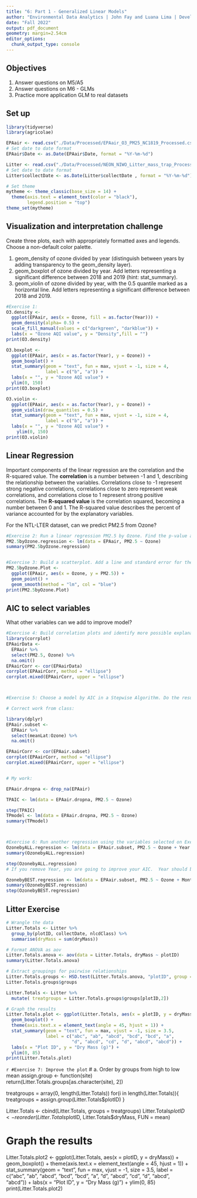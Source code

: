 ```yaml
---
title: "6: Part 1 - Generalized Linear Models"
author: "Environmental Data Analytics | John Fay and Luana Lima | Developed by Kateri Salk"
date: "Fall 2022"
output: pdf_document
geometry: margin=2.54cm
editor_options: 
  chunk_output_type: console
---
```


## Objectives
1. Answer questions on M5/A5
2. Answer questions on M6 - GLMs
3. Practice more application GLM to real datasets


## Set up
```r
library(tidyverse)
library(agricolae)   

EPAair <- read.csv("./Data/Processed/EPAair_O3_PM25_NC1819_Processed.csv", stringsAsFactors = TRUE)
# Set date to date format
EPAair$Date <- as.Date(EPAair$Date, format = "%Y-%m-%d")

Litter <- read.csv("./Data/Processed/NEON_NIWO_Litter_mass_trap_Processed.csv", stringsAsFactors = TRUE)
# Set date to date format
Litter$collectDate <- as.Date(Litter$collectDate , format = "%Y-%m-%d")

# Set theme
mytheme <- theme_classic(base_size = 14) +
  theme(axis.text = element_text(color = "black"), 
        legend.position = "top")
theme_set(mytheme)
```



## Visualization and interpretation challenge

Create three plots, each with appropriately formatted axes and legends. Choose a non-default color palette.

1. geom_density of ozone divided by year (distinguish between years by adding transparency to the geom_density layer).
2. geom_boxplot of ozone divided by year. Add letters representing a significant difference between 2018 and 2019 (hint: stat_summary). 
3. geom_violin of ozone divided by year, with the 0.5 quantile marked as a horizontal line. Add letters representing a significant difference between 2018 and 2019. 

```r
#Exercise 1:
O3.density <-
  ggplot(EPAair, aes(x = Ozone, fill = as.factor(Year))) +
  geom_density(alpha= 0.5) +
  scale_fill_manual(values = c("darkgreen", "darkblue")) +
  labs(x = "Ozone AQI value", y = "Density",fill = "")
print(O3.density)

O3.boxplot <-
  ggplot(EPAair, aes(x = as.factor(Year), y = Ozone)) +
  geom_boxplot() +
  stat_summary(geom = "text", fun = max, vjust = -1, size = 4,
               label = c("b", "a")) +
  labs(x = "", y = "Ozone AQI value") +
  ylim(0, 150)
print(O3.boxplot)

O3.violin <-
  ggplot(EPAair, aes(x = as.factor(Year), y = Ozone)) +
  geom_violin(draw_quantiles = 0.5) +
  stat_summary(geom = "text", fun = max, vjust = -1, size = 4,
               label = c("b", "a")) +
  labs(x = "", y = "Ozone AQI value") +
    ylim(0, 150)
print(O3.violin)

```

## Linear Regression

Important components of the linear regression are the correlation and the R-squared value. The **correlation** is a number between -1 and 1, describing the relationship between the variables. Correlations close to -1 represent strong negative correlations, correlations close to zero represent weak correlations, and correlations close to 1 represent strong positive correlations. The **R-squared value** is the correlation squared, becoming a number between 0 and 1. The R-squared value describes the percent of variance accounted for by the explanatory variables. 

For the NTL-LTER dataset, can we predict PM2.5 from Ozone?

```r

#Exercise 2: Run a linear regression PM2.5 by Ozone. Find the p-value and R-squared value. 
PM2.5byOzone.regression <- lm(data = EPAair, PM2.5 ~ Ozone)
summary(PM2.5byOzone.regression)


#Exercise 3: Build a scatterplot. Add a line and standard error for the linear regression. Add the regression equation to the plot
PM2.5byOzone.Plot <-
  ggplot(EPAair, aes(x = Ozone, y = PM2.5)) +
  geom_point() +
  geom_smooth(method = "lm", col = "blue")
print(PM2.5byOzone.Plot)


```


## AIC to select variables

What other variables can we add to improve model?

```r

#Exercise 4: Build correlation plots and identify more possible explanatory variables to add to the regression.
library(corrplot)
EPAairData <- 
  EPAair %>%
  select(PM2.5, Ozone) %>%
  na.omit()
EPAairCorr <- cor(EPAairData)
corrplot(EPAairCorr, method = "ellipse")
corrplot.mixed(EPAairCorr, upper = "ellipse")



#Exercise 5: Choose a model by AIC in a Stepwise Algorithm. Do the results from AIC match the variables you selected on Exercise 5?

# Correct work from class:

library(dplyr)
EPAair.subset <-
  EPAair %>%
  select(meanLat:Ozone) %>%
  na.omit()

EPAairCorr <- cor(EPAair.subset)
corrplot(EPAairCorr, method = "ellipse")
corrplot.mixed(EPAairCorr, upper = "ellipse")


# My work:

EPAair.dropna <- drop_na(EPAair)

TPAIC <- lm(data = EPAair.dropna, PM2.5 ~ Ozone)

step(TPAIC)
TPmodel <- lm(data = EPAair.dropna, PM2.5 ~ Ozone)
summary(TPmodel)



#Exercise 6: Run another regression using the variables selected on Exercise 6. Compare r-squared value with the one from Exercise 5. 
OzonebyALL.regression <- lm(data = EPAair.subset, PM2.5 ~ Ozone + Year + Month + meanLng + meanLat)
summary(OzonebyALL.regression)

step(OzonebyALL.regression)
# If you remove Year, you are going to improve your AIC.  Year should be removed from the series (AIC without Year is one unit less than with Year).  Continue removing one at a time.

OzonebyBEST.regression <- lm(data = EPAair.subset, PM2.5 ~ Ozone + Month + meanLng + meanLat)
summary(OzonebyBEST.regression)
step(OzonebyBEST.regression)

```



## Litter Exercise

```r
# Wrangle the data
Litter.Totals <- Litter %>%
  group_by(plotID, collectDate, nlcdClass) %>%
  summarise(dryMass = sum(dryMass))

# Format ANOVA as aov
Litter.Totals.anova <- aov(data = Litter.Totals, dryMass ~ plotID)
summary(Litter.Totals.anova)

# Extract groupings for pairwise relationships
Litter.Totals.groups <- HSD.test(Litter.Totals.anova, "plotID", group = TRUE)
Litter.Totals.groups$groups

Litter.Totals <- Litter %>%
  mutate( treatgroups = Litter.Totals.groups$groups[plotID,2])

# Graph the results
Litter.Totals.plot <- ggplot(Litter.Totals, aes(x = plotID, y = dryMass)) +
  geom_boxplot() +
  theme(axis.text.x = element_text(angle = 45, hjust = 1)) +
  stat_summary(geom = "text", fun = max, vjust = -1, size = 3.5,
               label = c("abc", "ab", "abcd", "bcd", "bcd", "a", 
                         "d", "abcd", "cd", "d", "abcd", "abcd")) +
  labs(x = "Plot ID", y = "Dry Mass (g)") +
  ylim(0, 85)
print(Litter.Totals.plot)

```

```r
#Exercise 7: Improve the plot```
# a. Order by groups from high to low mean
assign.group <- function(site)
  return(Litter.Totals.groups[as.character(site), 2])

treatgroups = array(0, length(Litter.Totals))
for(i in length(Litter.Totals)){
  treatgroups = assign.group(Litter.Totals$plotID)
}

Litter.Totals <- cbind(Litter.Totals, groups = treatgroups)
Litter.Totals$plotID <-
  reoreder(Litter.Totals$plotID, Litter.Totals$dryMass, FUN = mean)

# Graph the results
Litter.Totals.plot2 <- ggplot(Litter.Totals, aes(x = plotID, y = dryMass)) +
  geom_boxplot() +
  theme(axis.text.x = element_text(angle = 45, hjust = 1)) +
  stat_summary(geom = "text", fun = max, vjust = -1, size = 3.5,
               label = c("abc", "ab", "abcd", "bcd", "bcd", "a", 
                         "d", "abcd", "cd", "d", "abcd", "abcd")) +
  labs(x = "Plot ID", y = "Dry Mass (g)") +
  ylim(0, 85)
print(Litter.Totals.plot2)
